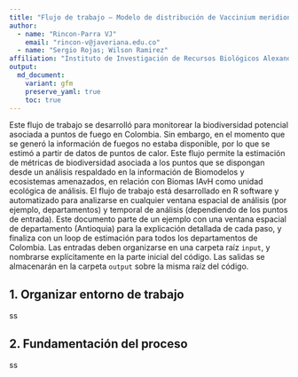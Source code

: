 ```yaml
---
title: "Flujo de trabajo – Modelo de distribución de Vaccinium meridionale en el altiplano cundiboyacense, Colombia"
author: 
  - name: "Rincon-Parra VJ"
    email: "rincon-v@javeriana.edu.co"
  - name: "Sergio Rojas; Wilson Ramirez"
affiliation: "Instituto de Investigación de Recursos Biológicos Alexander von Humboldt - IAvH"
output: 
  md_document:
    variant: gfm
    preserve_yaml: true
    toc: true
---
```

Este flujo de trabajo se desarrolló para monitorear la biodiversidad potencial asociada a puntos de fuego en Colombia. Sin embargo, en el momento que se generó la información de fuegos no estaba disponible, por lo que se estimó a partir de datos de puntos de calor. Este flujo permite la estimación de métricas de biodiversidad asociada a los puntos que se dispongan desde un análisis respaldado en la información de Biomodelos y ecosistemas amenazados, en relación con Biomas IAvH como unidad ecológica de análisis.
El flujo de trabajo está desarrollado en R software y automatizado para analizarse en cualquier ventana espacial de análisis (por ejemplo, departamentos) y temporal de análisis (dependiendo de los puntos de entrada). Este documento parte de un ejemplo con una ventana espacial de departamento (Antioquia) para la explicación detallada de cada paso, y finaliza con un loop de estimación para todos los departamentos de Colombia. Las entradas deben organizarse en una carpeta raíz `input`, y nombrarse explícitamente en la parte inicial del código. Las salidas se almacenarán en la carpeta `output` sobre la misma raíz del código.

## 1. Organizar entorno de trabajo
ss

## 2. Fundamentación del proceso 
ss